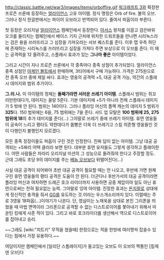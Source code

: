http://classic.battle.net/war3/images/items/orboffire.gif
[[워크래프트 3]]와 확장판 프로즌 쓰론에 등장하는 [[얼라이언스]] 고유 아이템.
정식 명칭은 Orb of fire. 불의 오브. 그러나 정식 한글판에서는 파이어 오브라고 번역되어 있다. 줄여서 파옵이라 부른다.

첫 등장은 오리지널 [[얼라이언스]] 캠페인에서 등장한다. [[아서스]] 왕자를 이끌고 검은바위 오크를 물리치는 캠페인에서 베이스 기지 근처에 위치한 드워프들을 만나면 시리녹스라는 검은 용을 쓰러뜨리고 그 심장을 가져오라는 서브 퀘스트를 준다. 이후 맵 우측 하단에 존재하는 시리녹스를 쓰러뜨리고 심장을 가져다 주면 보상으로 이 오브를 준다. 이 때는 공격력을 12 올려주고, 스플래시 효과가 있는 '''그나마 좋은''' 아이템이었다.

그리고 시간이 지나 프로즌 쓰론에서 각 종족마다 종족 상점이 추가되었다. 얼라이언스 종족 상점인 [[아케인 볼트]]에서 판매하며, 3티어에서 구매 가능하다. 가격은 275원으로 전 종족 오브 중에 제일 싸다. 효과는 영웅의 공격력 +5, 대공 공격 가능, 약간의 스플래시 데미지와 범위 추가이다.

'''그.러.나.''' 이 아이템의 정체는 '''둘째가라면 서러운 쓰레기 아이템'''. 스플래시 범위는 쥐꼬리만한데다가, 데미지는 꼴랑 5준다. 기본 데미지에 +5가 아니라 전체 스플래시 데미지가 5 밖에 안 된다. 범위는 140이다. 그러나 플라잉 머신의 플랙 캐논의 데미지 5 범위가 '''325'''다. 150 범위에는 6을, 75 범위에는 7을 준다. 샤드 업 모탈은 '''100 범위에 25, 275 범위에 18'''의 추가 데미지를 준다(...) 그야말로 쓰레기 중에 쓰레기 아이템. 휴먼 영웅들이 공속이 느리고 평타도 약한데다가 몸빵은 더욱 더 쓰레기고 스킬 의존형 영웅들인 것이 다행인지 불행인지 모르겠다.

모든 종족 징징이들도 파옵이 구린 것은 인정한다. 진짜 답이 없는 아이템. 그냥 대공 공격되는 +5짜리 어택 클러라 보면 된다. 대부분 휴먼 유저들도 그렇게 생각하고 플레이한다. 어떤 사람들은 차라리 오리지널 미션의 그 성능으로 돌려줘야 한다고 주장할 정도. 근데 그래도 초당 9의 데미지를 주는 [[베놈 오브]]보다 뒤떨어진다(...)

사실 대공 공격이 되어봐야 초반 대공 공격이 필요할 때는 안 나오고, 후반에 가면 원체 구린 휴먼 영웅들의 평타 공격은 도움이 안 된다. 더군다나 후반가서의 대공 공격이라면 플라잉 머신과 여차하면 드래곤 호크 라이더까지 사용하면 공중 제압이야 일도 아닌 휴먼으로써는 전혀 필요없는 능력. 그야말로 잉여 아이템. 진정한 효과는 [[돈지랄]]로 상대에게 정신적인 충격을 줘서 [[GG]]를 유도하는 것.이라는 우스개소리까지 있다. 이럴때는 주로 3영웅 18파옵(...)이야기가 나온다. 단, 영삼이는 노재욱을 상대로 본진 그리폰을 띄웠을 때 마법 면역이라 그리폰으로 공격할 수 없는 디스트로이어를 쫓아내기 위해서 마운틴 킹에게 사준 적이 있다. 그리고 바로 호크라이더를 생산해서 역으로 디스트로이어를 잡아내고 승리.

~~그래도 [wiki:"치트키" 무적을 쳤을때] 한정으로는 적을 한방에 여러명씩 잡을수 있다는 점에서 가장 유용하다.~~

여담이지만 캠페인에서 [일리단 스톰레이지]가 들고있는 오브도 이 오브의 짝퉁인 [킬제덴 오브]다
